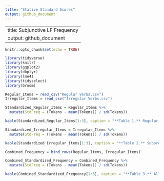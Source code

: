 ```yaml
---
title: "Stative Standard Scores"
output: github_document
---
```


---
title: Subjunctive LF Frequency
output: github_document
---

```r
knitr::opts_chunk$set(echo = TRUE)
```

```r
library(tidyverse)
library(knitr)
library(ggplot2)
library(dbplyr)
library(lme4)
library(tidyselect)
library(broom)
```

```r
Regular_Items = read_csv("Regular Verbs.csv")
Irregular_Items = read_csv("Irregular Verbs.csv")
```

```r
Standardized_Regular_Items = Regular_Items %>%
  mutate(StdFreq = (Tokens - mean(Tokens)) / sd(Tokens))

kable(Standardized_Regular_Items[1:3], caption = "**Table 1.** Regular stative items, lexical frequencies of the 3PS indicative present form from Davies (2006), and their standard scores.")
```

```r
Standardized_Irregular_Items = Irregular_Items %>%
  mutate(StdFreq = (Tokens - mean(Tokens)) / sd(Tokens))

kable(Standardized_Irregular_Items[1:3], caption = "**Table 2.** Subordinate items, lexical frequencies of the 3PS indicative present form from Davies (2006), and their standard scores.")
```

```r
Combined_Frequency = bind_rows(Regular_Items, Irregular_Items)

Combined_Standardized_Frequency = Combined_Frequency %>%
  mutate(StdFreq = (Tokens - mean(Tokens)) / sd(Tokens))

kable(Combined_Standardized_Frequency[1:3], caption = "**Table 3.** All subjunctive lexical items reported with the lexical frequencies of the 3PS indicative present form from Davies (2006), and their standard scores.")
```